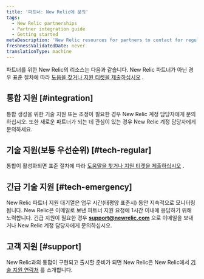 ```yaml
---
title: '파트너: New Relic에 문의'
tags:
  - New Relic partnerships
  - Partner integration guide
  - Getting started
metaDescription: 'New Relic resources for partners to contact for regular or emergency assistance for integrations, and post-implementation technical support.'
freshnessValidatedDate: never
translationType: machine
---
```


파트너를 위한 New Relic의 리소스는 다음과 같습니다. New Relic 파트너가 아닌 경우 표준 절차에 따라 [도움을 찾거나 지원 티켓을 제출하십시오](/docs/using-new-relic/welcome-new-relic/getting-started/find-help-or-file-support-ticket) .

## 통합 지원 [#integration]

통합 생성을 위한 기술 지원 또는 조정이 필요한 경우 New Relic 계정 담당자에게 문의하십시오. 또한 새로운 파트너가 되는 데 관심이 있는 경우 New Relic 계정 담당자에게 문의하세요.

## 기술 지원(보통 우선순위) [#tech-regular]

통합이 활성화되면 표준 절차에 따라 [도움말을 찾거나 지원 티켓을 제출하십시오](/docs/using-new-relic/welcome-new-relic/getting-started/find-help-or-file-support-ticket) .

## 긴급 기술 지원 [#tech-emergency]

New Relic 파트너 지원 대기열은 업무 시간(태평양 표준시) 동안 지속적으로 모니터링됩니다. New Relic은 이메일로 보낸 파트너 지원 요청에 1시간 이내에 응답하기 위해 노력합니다. 긴급 지원이 필요한 경우 **support@newrelic.com** 으로 이메일을 보내거나 New Relic 계정 담당자에게 문의하십시오.

## 고객 지원 [#support]

New Relic과의 통합이 구현되고 출시할 준비가 되면 New Relic은 New Relic에서 [기술 지원 연락처](/docs/accounts-partnerships/partnerships/partner-integration-guide/support) 를 소개합니다.